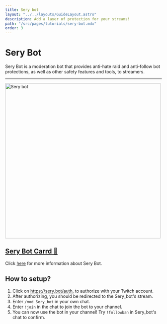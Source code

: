 ```yaml
---
title: Sery bot
layout: "../../layouts/GuideLayout.astro"
description: Add a layer of protection for your streams!
path: "/src/pages/tutorials/sery-bot.mdx"
order: 3
---
```


# Sery Bot

Sery Bot is a moderation bot that provides anti-hate raid and anti-follow bot protections, as well as other safety features and tools, to streamers.

---

<Image src={SeryBot} alt="Sery bot" width="500" />

## [Sery Bot Carrd 🔗](https://serycodes.carrd.co/)

Click [here](https://serycodes.carrd.co/) for more information about Sery Bot.

## How to setup?

1. Click on https://sery.bot/auth, to authorize with your Twitch account.
2. After authorizing, you should be redirected to the Sery_bot's stream.
3. Enter `/mod Sery_bot` in your own chat.
4. Enter `!join` in the chat to join the bot to your channel.
5. You can now use the bot in your channel! Try `!followban` in Sery_bot's chat to confirm.